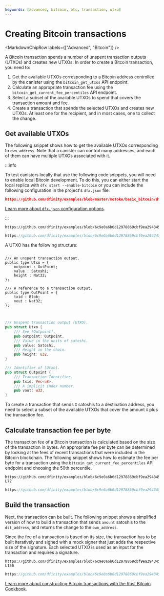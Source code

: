 ```yaml
---
keywords: [advanced, bitcoin, btc, transaction, utxo]
---
```



# Creating Bitcoin transactions

<MarkdownChipRow labels={["Advanced", "Bitcoin"]} />

A Bitcoin transaction spends a number of unspent transaction outputs (UTXOs) and
creates new UTXOs. In order to create a Bitcoin transaction, you need to:

1. Get the available UTXOs corresponding to a Bitcoin address controlled by the canister using the `bitcoin_get_utxos` API endpoint.
2. Calculate an appropriate transaction fee using the `bitcoin_get_current_fee_percentiles` API endpoint.
3. Select a subset of the available UTXOs to spend that covers the transaction amount and fee.
4. Create a transaction that spends the selected UTXOs and creates new UTXOs. At least one for the recipient, and in most cases, one to collect the change.

## Get available UTXOs

The following snippet shows how to get the available UTXOs corresponding to `own_address`. Note that a canister can control many addresses, and each of them can have multiple UTXOs associated with it.

:::info

To test canisters locally that use the following code snippets, you will need to enable local Bitcoin development. To do this, you can either start the local replica with `dfx start --enable-bitcoin` or you can include the following configuration in the project's `dfx.json` file:

```json reference
https://github.com/dfinity/examples/blob/master/motoko/basic_bitcoin/dfx.json#L9-L16
```

[Learn more about `dfx.json` configuration options](https://internetcomputer.org/docs/building-apps/developer-tools/dfx-json-reference).

:::

<Tabs groupId="language">
<TabItem value="motoko" label="Motoko" default>

```motoko no-repl reference
https://github.com/dfinity/examples/blob/6c9e0a6b6d12978869cbf9ea2943452518909728/motoko/basic_bitcoin/src/basic_bitcoin/src/BitcoinWallet.mo#L49
```

</TabItem>
<TabItem value="rust" label="Rust">

```rust reference
https://github.com/dfinity/examples/blob/6c9e0a6b6d12978869cbf9ea2943452518909728/rust/basic_bitcoin/src/basic_bitcoin/src/bitcoin_wallet.rs#L25-L28
```

</TabItem>
</Tabs>

A UTXO has the following structure:

<Tabs groupId="language">
<TabItem value="motoko" label="Motoko" default>

```motoko no-repl

/// An unspent transaction output.
public type Utxo = {
    outpoint : OutPoint;
    value : Satoshi;
    height : Nat32;
};

/// A reference to a transaction output.
public type OutPoint = {
    txid : Blob;
    vout : Nat32;
};


```

</TabItem>
<TabItem value="rust" label="Rust">

```rust

/// Unspent transaction output (UTXO).
pub struct Utxo {
    /// See [Outpoint].
    pub outpoint: Outpoint,
    /// Value in the units of satoshi.
    pub value: Satoshi,
    /// Height in the chain.
    pub height: u32,
}

/// Identifier of [Utxo].
pub struct Outpoint {
    /// Transaction Identifier.
    pub txid: Vec<u8>,
    /// A implicit index number.
    pub vout: u32,
}

```

</TabItem>
</Tabs>

To create a transaction that sends `X` satoshis to a destination address, you need to select a subset of the available UTXOs that cover the amount `X` plus the transaction fee.

## Calculate transaction fee per byte

The transaction fee of a Bitcoin transaction is calculated based on the size of the transaction in bytes. An appropriate fee per byte can be determined by looking at the fees of recent transactions that were included in the Bitcoin blockchain.
The following snippet shows how to estimate the fee per byte for a transaction using the `bitcoin_get_current_fee_percentiles` API endpoint and choosing the 50th percentile.

<Tabs groupId="language">
<TabItem value="motoko" label="Motoko" default>

```motoko no-repl reference
https://github.com/dfinity/examples/blob/6c9e0a6b6d12978869cbf9ea2943452518909728/motoko/basic_bitcoin/src/basic_bitcoin/src/BitcoinWallet.mo#L61-L72

```

</TabItem>
<TabItem value="rust" label="Rust">

```rust reference
https://github.com/dfinity/examples/blob/6c9e0a6b6d12978869cbf9ea2943452518909728/rust/basic_bitcoin/src/basic_bitcoin/src/bitcoin_wallet.rs#L47-L58
```

</TabItem>
</Tabs>

## Build the transaction

Next, the transaction can be built. The following snippet shows a simplified version of how to build a transaction that sends `amount` satoshis to the `dst_address`, and returns the change to the `own_address`.

Since the fee of a transaction is based on its size, the transaction has to be built iteratively and signed with a mock signer that just adds the respective size of the signature. Each selected UTXO is used as an input for the transaction and requires a signature.

<Tabs groupId="language">
<TabItem value="motoko" label="Motoko" default>

```motoko no-repl reference
https://github.com/dfinity/examples/blob/6c9e0a6b6d12978869cbf9ea2943452518909728/motoko/basic_bitcoin/src/basic_bitcoin/src/BitcoinWallet.mo#L107-L150
```

</TabItem>
<TabItem value="rust" label="Rust">

```rust reference
https://github.com/dfinity/examples/blob/6c9e0a6b6d12978869cbf9ea2943452518909728/rust/basic_bitcoin/src/basic_bitcoin/src/bitcoin_wallet.rs#L116-L160
```

[Learn more about constructing Bitcoin transactions with the Rust Bitcoin Cookbook](https://rust-bitcoin.org/book/intro.html).


</TabItem>
</Tabs>

